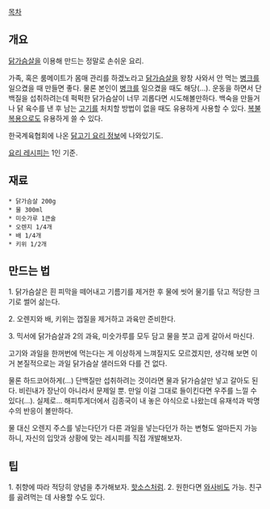 [[목차]]

== 개요 ==
[[닭가슴살]]을 이용해 만드는 정말로 손쉬운 요리.

가족, 혹은 룸메이트가 몸매 관리를 하겠노라고 [[닭가슴살]]을 왕창 사와서 안 먹는 [[병크]]를 일으켰을 때 만들면 좋다. 물론 본인이 [[병크]]를 일으켰을 때도 해당(…). 운동을 하면서 단백질을 섭취하려는데 퍽퍽한 닭가슴살이 너무 괴롭다면 시도해볼만하다. 백숙을 만들거나 닭 육수를 낸 후 남는 [[고기]]를 처치할 방법이 없을 때도 유용하게 사용할 수 있다. [[복불복]]용으로도 유용하게 쓸 수 있다.

한국계육협회에 나온 [http://www.chicken.or.kr/chicken/chicken/cook_view.htm?no=110&mode=&search_1=&search_2=&search_name= 닭고기 요리 정보]에 나와있기도.

[[요리 레시피]]는 1인 기준.

== 재료 ==
 * 닭가슴살 200g
 * 물 300ml
 * 미숫가루 1큰술
 * 오렌지 1/4개
 * 배 1/4개
 * 키위 1/2개

== 만드는 법 ==
1. 닭가슴살은 흰 피막을 떼어내고 기름기를 제거한 후 물에 씻어 물기를 닦고 적당한 크기로 썰어 삶는다. 

2. 오렌지와 배, 키위는 껍질을 제거하고 과육만 준비한다. 

3. 믹서에 닭가슴살과 2의 과육, 미숫가루를 모두 담고 물을 붓고 곱게 갈아서 마신다.

고기와 과일을 한꺼번에 먹는다는 게 이상하게 느껴질지도 모르겠지만, 생각해 보면 이거 본질적으로는 과일 닭가슴살 샐러드와 다를 건 없다.

물론 하드코어하게(…) 단백질만 섭취하려는 것이라면 물과 닭가슴살만 넣고 갈아도 된다. 비린내가 장난이 아니라서 문제일 뿐. 만일 이걸 그대로 들이킨다면 우주를 느낄 수 있다(…). 실제로... 해피투게더에서 김종국이 내 놓은 야식으로 나왔는데 유재석과 박명수의 반응이 볼만하다.

물 대신 오렌지 주스를 넣는다던가 다른 과일을 넣는다던가 하는 변형도 얼마든지 가능하니, 자신의 입맛과 상황에 맞는 레시피를 직접 개발해보자.
 
== 팁 ==
1. 취향에 따라 적당히 양념을 추가해보자. [[핫소스]]처럼.
2. 원한다면 [[와사비]]도 가능. 친구를 곯려먹는 데 사용할 수도 있다.
